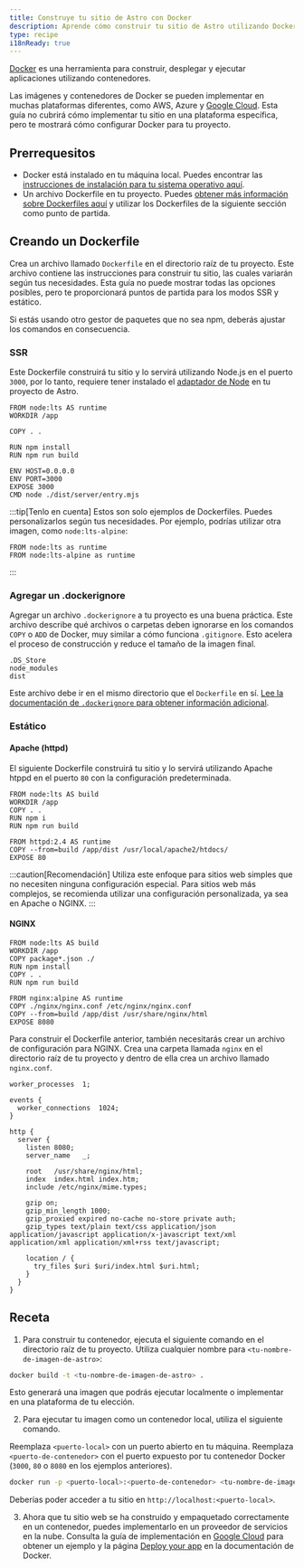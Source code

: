 ```yaml
---
title: Construye tu sitio de Astro con Docker
description: Aprende cómo construir tu sitio de Astro utilizando Docker.
type: recipe
i18nReady: true
---
```


[Docker](https://docker.com) es una herramienta para construir, desplegar y ejecutar aplicaciones utilizando contenedores.

Las imágenes y contenedores de Docker se pueden implementar en muchas plataformas diferentes, como AWS, Azure y [Google Cloud](/es/guides/deploy/google-cloud/#cloud-run-ssr-y-estático). Esta guía no cubrirá cómo implementar tu sitio en una plataforma específica, pero te mostrará cómo configurar Docker para tu proyecto.

## Prerrequesitos

- Docker está instalado en tu máquina local. Puedes encontrar las [instrucciones de instalación para tu sistema operativo aquí](https://docs.docker.com/get-docker/).
- Un archivo Dockerfile en tu proyecto. Puedes [obtener más información sobre Dockerfiles aquí](https://docs.docker.com/engine/reference/builder/) y utilizar los Dockerfiles de la siguiente sección como punto de partida.

## Creando un Dockerfile

Crea un archivo llamado `Dockerfile` en el directorio raíz de tu proyecto. Este archivo contiene las instrucciones para construir tu sitio, las cuales variarán según tus necesidades. Esta guía no puede mostrar todas las opciones posibles, pero te proporcionará puntos de partida para los modos SSR y estático.

Si estás usando otro gestor de paquetes que no sea npm, deberás ajustar los comandos en consecuencia.

### SSR

Este Dockerfile construirá tu sitio y lo servirá utilizando Node.js en el puerto `3000`, por lo tanto, requiere tener instalado el [adaptador de Node](/es/guides/integrations-guide/node/) en tu proyecto de Astro.

```docker title="Dockerfile"
FROM node:lts AS runtime
WORKDIR /app

COPY . .

RUN npm install
RUN npm run build

ENV HOST=0.0.0.0
ENV PORT=3000
EXPOSE 3000
CMD node ./dist/server/entry.mjs
```

:::tip[Tenlo en cuenta]
Estos son solo ejemplos de Dockerfiles. Puedes personalizarlos según tus necesidades. Por ejemplo, podrías utilizar otra imagen, como `node:lts-alpine`:

```docker title="Dockerfile" del={1} add={2}
FROM node:lts as runtime
FROM node:lts-alpine as runtime
```
:::

### Agregar un .dockerignore

Agregar un archivo `.dockerignore` a tu proyecto es una buena práctica. Este archivo describe qué archivos o carpetas deben ignorarse en los comandos `COPY` o `ADD` de Docker, muy similar a cómo funciona `.gitignore`. Esto acelera el proceso de construcción y reduce el tamaño de la imagen final.

```docker title=".dockerignore"
.DS_Store
node_modules
dist
```

Este archivo debe ir en el mismo directorio que el `Dockerfile` en sí. [Lee la documentación de `.dockerignore` para obtener información adicional](https://docs.docker.com/engine/reference/builder/#dockerignore-file).

### Estático

#### Apache (httpd)

El siguiente Dockerfile construirá tu sitio y lo servirá utilizando Apache htppd en el puerto `80` con la configuración predeterminada.

```docker title="Dockerfile"
FROM node:lts AS build
WORKDIR /app
COPY . .
RUN npm i
RUN npm run build

FROM httpd:2.4 AS runtime
COPY --from=build /app/dist /usr/local/apache2/htdocs/
EXPOSE 80
```

:::caution[Recomendación]
Utiliza este enfoque para sitios web simples que no necesiten ninguna configuración especial. Para sitios web más complejos, se recomienda utilizar una configuración personalizada, ya sea en Apache o NGINX.
:::

#### NGINX

```docker title="Dockerfile"
FROM node:lts AS build
WORKDIR /app
COPY package*.json ./
RUN npm install
COPY . .
RUN npm run build

FROM nginx:alpine AS runtime
COPY ./nginx/nginx.conf /etc/nginx/nginx.conf
COPY --from=build /app/dist /usr/share/nginx/html
EXPOSE 8080
```

Para construir el Dockerfile anterior, también necesitarás crear un archivo de configuración para NGINX. Crea una carpeta llamada `nginx` en el directorio raíz de tu proyecto y dentro de ella crea un archivo llamado `nginx.conf`.

```nginx title="nginx.conf"
worker_processes  1;

events {
  worker_connections  1024;
}

http {
  server {
    listen 8080;
    server_name   _;

    root   /usr/share/nginx/html;
    index  index.html index.htm;
    include /etc/nginx/mime.types;

    gzip on;
    gzip_min_length 1000;
    gzip_proxied expired no-cache no-store private auth;
    gzip_types text/plain text/css application/json application/javascript application/x-javascript text/xml application/xml application/xml+rss text/javascript;

    location / {
      try_files $uri $uri/index.html $uri.html;
    }
  }
}
```

## Receta

1. Para construir tu contenedor, ejecuta el siguiente comando en el directorio raíz de tu proyecto. Utiliza cualquier nombre para `<tu-nombre-de-imagen-de-astro>`:

```bash
docker build -t <tu-nombre-de-imagen-de-astro> .
```

Esto generará una imagen que podrás ejecutar localmente o implementar en una plataforma de tu elección.

2. Para ejecutar tu imagen como un contenedor local, utiliza el siguiente comando. 

Reemplaza `<puerto-local>` con un puerto abierto en tu máquina. Reemplaza `<puerto-de-contenedor>` con el puerto expuesto por tu contenedor Docker (`3000`, `80` o `8080` en los ejemplos anteriores).

```bash
docker run -p <puerto-local>:<puerto-de-contenedor> <tu-nombre-de-imagen-de-astro>
```

Deberías poder acceder a tu sitio en `http://localhost:<puerto-local>`.

3. Ahora que tu sitio web se ha construido y empaquetado correctamente en un contenedor, puedes implementarlo en un proveedor de servicios en la nube. Consulta la guía de implementación en [Google Cloud](https://cloud.google.com) para obtener un ejemplo y la página [Deploy your app](https://docs.docker.com/language/nodejs/deploy/) en la documentación de Docker.
